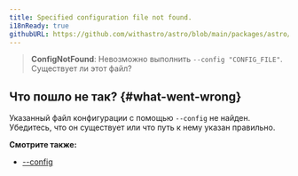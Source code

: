 ```yaml
---
title: Specified configuration file not found.
i18nReady: true
githubURL: https://github.com/withastro/astro/blob/main/packages/astro/src/core/errors/errors-data.ts
---
```


> **ConfigNotFound**: Невозможно выполнить `--config "CONFIG_FILE"`. Существует ли этот файл?

## Что пошло не так? \{#what-went-wrong\}

Указанный файл конфигурации с помощью `--config` не найден. Убедитесь, что он существует или что путь к нему указан правильно.

**Смотрите также:**

-  [--config](/ru/reference/cli-reference/#--config-path)